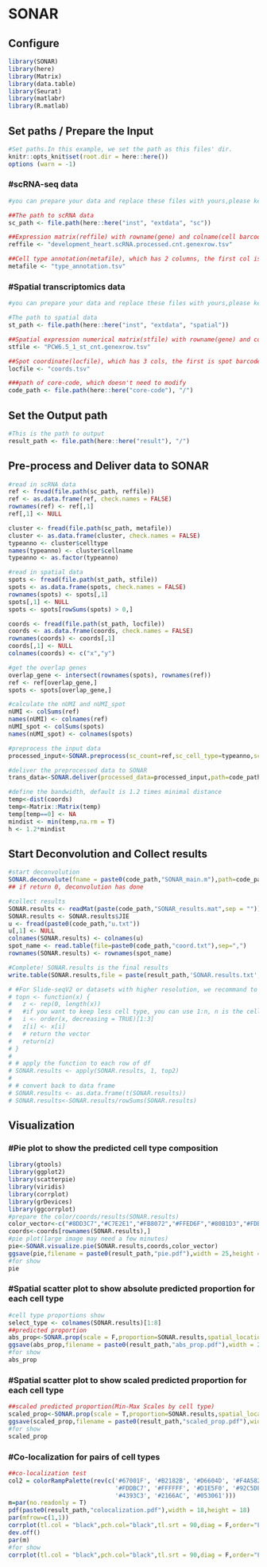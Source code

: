 
# SONAR 

## Configure

```{r,setup,warning = FALSE, message = FALSE}
library(SONAR)
library(here)
library(Matrix)
library(data.table)
library(Seurat)
library(matlabr)
library(R.matlab)
```
## Set paths / Prepare the Input

```{r}
#Set paths.In this example, we set the path as this files' dir.
knitr::opts_knit$set(root.dir = here::here())
options (warn = -1)
```
### #scRNA-seq data
```{r,warning=FALSE}
#you can prepare your data and replace these files with yours,please keep the same format

##The path to scRNA data
sc_path <- file.path(here::here("inst", "extdata", "sc"))

##Expression matrix(reffile) with rowname(gene) and colname(cell barcode)
reffile <- "development_heart.scRNA.processed.cnt.genexrow.tsv"

##Cell type annotation(metafile), which has 2 columns, the first col is cell barcode(same as colname in reffile), the second is cell type annotation. This file has header of colnames:"cellname","celltype"
metafile <- "type_annotation.tsv"
```
### #Spatial transcriptomics data
```{r,warning=FALSE}
#you can prepare your data and replace these files with yours,please keep the same format

#The path to spatial data
st_path <- file.path(here::here("inst", "extdata", "spatial"))

##Spatial expression numerical matrix(stfile) with rowname(gene) and colname(spot barcodes)
stfile <- "PCW6.5_1_st_cnt.genexrow.tsv"

##Spot coordinate(locfile), which has 3 cols, the first is spot barcodes(same as colname in stfile), the second is x coord(numeric), the third is y coord(numeric). This file has header of colnames: "barcodes","xcoord","ycoord"
locfile <- "coords.tsv"

###path of core-code, which doesn't need to modify
code_path <- file.path(here::here("core-code"), "/")
```

## Set the Output path
```{r,warning=FALSE}
#This is the path to output
result_path <- file.path(here::here("result"), "/")
```
## Pre-process and Deliver data to SONAR

```{r,message=FALSE, warning=FALSE}
#read in scRNA data
ref <- fread(file.path(sc_path, reffile))
ref <- as.data.frame(ref, check.names = FALSE)
rownames(ref) <- ref[,1]
ref[,1] <- NULL

cluster <- fread(file.path(sc_path, metafile))
cluster <- as.data.frame(cluster, check.names = FALSE)
typeanno <- cluster$celltype
names(typeanno) <- cluster$cellname
typeanno <- as.factor(typeanno)

#read in spatial data
spots <- fread(file.path(st_path, stfile))
spots <- as.data.frame(spots, check.names = FALSE)
rownames(spots) <- spots[,1]
spots[,1] <- NULL
spots <- spots[rowSums(spots) > 0,]

coords <- fread(file.path(st_path, locfile))
coords <- as.data.frame(coords, check.names = FALSE)
rownames(coords) <- coords[,1]
coords[,1] <- NULL
colnames(coords) <- c("x","y")

#get the overlap genes
overlap_gene <- intersect(rownames(spots), rownames(ref))
ref <- ref[overlap_gene,]
spots <- spots[overlap_gene,]

#calculate the nUMI and nUMI_spot
nUMI <- colSums(ref)
names(nUMI) <- colnames(ref)
nUMI_spot <- colSums(spots)
names(nUMI_spot) <- colnames(spots)

#preprocess the input data
processed_input<-SONAR.preprocess(sc_count=ref,sc_cell_type=typeanno,sc_nUMI=nUMI,sp_coords=coords,sp_count=spots,sp_nUMI=nUMI_spot,cores=8)

#deliver the preprocessed data to SONAR
trans_data<-SONAR.deliver(processed_data=processed_input,path=code_path)

#define the bandwidth, default is 1.2 times minimal distance
temp<-dist(coords)
temp<-Matrix::Matrix(temp)
temp[temp==0] <- NA
mindist <- min(temp,na.rm = T)
h <- 1.2*mindist
```
## Start Deconvolution and Collect results
```{r,warning=FALSE}
#start deconvolution
SONAR.deconvolute(fname = paste0(code_path,"SONAR_main.m"),path=code_path,h,wait = TRUE)
## if return 0, deconvolution has done

#collect results
SONAR.results <- readMat(paste(code_path,"SONAR_results.mat",sep = ""))
SONAR.results <- SONAR.results$JIE
u <- fread(paste0(code_path,"u.txt"))
u[,1] <- NULL
colnames(SONAR.results) <- colnames(u)
spot_name <- read.table(file=paste0(code_path,"coord.txt"),sep=",")
rownames(SONAR.results) <- rownames(spot_name)

#Complete! SONAR.results is the final results
write.table(SONAR.results,file = paste(result_path,'SONAR.results.txt',sep=""),sep = ",")

# #For Slide-seqV2 or datasets with higher resolution, we recommand to deal with the result to keep the cell types with top n (default n =3) high predictions in each spot
# topn <- function(x) {
#   z <- rep(0, length(x))
#   #if you want to keep less cell type, you can use 1:n, n is the cell type numbers that you want to keep
#   i <- order(x, decreasing = TRUE)[1:3]
#   z[i] <- x[i]
#   # return the vector
#   return(z)
# }
#
# # apply the function to each row of df
# SONAR.results <- apply(SONAR.results, 1, top2)
# 
# # convert back to data frame
# SONAR.results <- as.data.frame(t(SONAR.results))
# SONAR.results<-SONAR.results/rowSums(SONAR.results)

```

## Visualization

### #Pie plot to show the predicted cell type composition

```{r,warning=FALSE,fig.height=20,fig.width=22}
library(gtools)
library(ggplot2)
library(scatterpie)
library(viridis)
library(corrplot)
library(grDevices)
library(ggcorrplot)
#prepare the color/coords/results(SONAR.results)
color_vector<-c("#8DD3C7","#C7E2E1","#FB8072","#FFED6F","#80B1D3","#FDB462","#B3DE69","#FCCDE5","#D9D9D9","#BDB8D5","#CCEBC5","#D1C3D1","#A6CEE3","#1F78B4","PaleTurquoise","#6A3D9A","#1B9E77","#E41A1C","pink","#F781BF")
coords<-coords[rownames(SONAR.results),]
#pie plot(large image may need a few minutes)
pie<-SONAR.visualize.pie(SONAR.results,coords,color_vector)
ggsave(pie,filename = paste0(result_path,"pie.pdf"),width = 25,height = 25,units = "in")
#for show
pie
```

### #Spatial scatter plot to show absolute predicted proportion for each cell type 

```{r,warning=FALSE,fig.height=10,fig.width=20}
#cell type proportions show
select_type <- colnames(SONAR.results)[1:8]
##predicted proportion
abs_prop<-SONAR.prop(scale = F,proportion=SONAR.results,spatial_location=coords,select_type=select_type,NumCols = 4)
ggsave(abs_prop,filename = paste0(result_path,"abs_prop.pdf"),width = 25,height = 25,units = "in")
#for show
abs_prop
```

### #Spatial scatter plot to show scaled predicted proportion for each cell type 

```{r,warning=FALSE,fig.height=10,fig.width=20}
##scaled predicted proportion(Min-Max Scales by cell type)
scaled_prop<-SONAR.prop(scale = T,proportion=SONAR.results,spatial_location=coords,select_type=select_type,NumCols = 4,colors = turbo(20,alpha = 0.8))
ggsave(scaled_prop,filename = paste0(result_path,"scaled_prop.pdf"),width = 25,height = 25,units = "in")
#for show
scaled_prop
```

### #Co-localization for pairs of cell types 

```{r,warning=FALSE,fig.height=20,fig.width=20}
##co-localization test
col2 = colorRampPalette(rev(c('#67001F', '#B2182B', '#D6604D', '#F4A582',
                              '#FDDBC7', '#FFFFFF', '#D1E5F0', '#92C5DE',
                              '#4393C3', '#2166AC', '#053061')))
m=par(no.readonly = T)
pdf(paste0(result_path,"colocalization.pdf"),width = 18,height = 18)
par(mfrow=c(1,1))
corrplot(tl.col = "black",pch.col="black",tl.srt = 90,diag = F,order="FPC",col=col2(200),corr =cor(SONAR.results,method="spearman"), p.mat = round(cor_pmat(SONAR.results,method = "spearman"),6),method = "circle",type = "lower",insig="label_sig",sig.level = c(.0001,.001, .01, .05),pch.cex = 1)
dev.off()
par(m)
#for show
corrplot(tl.col = "black",pch.col="black",tl.srt = 90,diag = F,order="FPC",col=col2(200),corr =cor(SONAR.results,method="spearman"), p.mat = round(cor_pmat(SONAR.results,method = "spearman"),6),method = "circle",type = "lower",insig="label_sig",sig.level = c(.0001,.001, .01, .05),pch.cex = 1)
```
